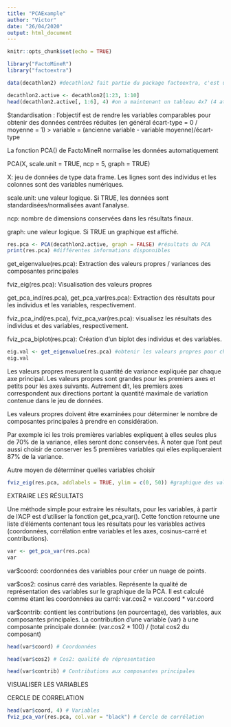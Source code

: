 ```yaml
---
title: "PCAExample"
author: "Victor"
date: "26/04/2020"
output: html_document
---
```


```r
knitr::opts_chunk$set(echo = TRUE)
```

```r
library("FactoMineR")
library("factoextra")
```

```r
data(decathlon2) #decathlon2 fait partie du package factoextra, c'est un tableau de performances sportives lors d'une compétition. 

decathlon2.active <- decathlon2[1:23, 1:10]
head(decathlon2.active[, 1:6], 4) #on a maintenant un tableau 4x7 (4 athlètes, 6 variables)
```

Standardisation : l'objectif est de rendre les variables comparables pour obtenir des données centrées réduites (en général écart-type = 0 / moyenne = 1) > variable = (ancienne variable - variable moyenne)/écart-type

La fonction PCA() de FactoMineR normalise les données automatiquement

PCA(X, scale.unit = TRUE, ncp = 5, graph = TRUE)

X: jeu de données de type data frame. Les lignes sont des individus et les colonnes sont des variables numériques.

scale.unit: une valeur logique. Si TRUE, les données sont standardisées/normalisées avant l’analyse.

ncp: nombre de dimensions conservées dans les résultats finaux.

graph: une valeur logique. Si TRUE un graphique est affiché.

```r
res.pca <- PCA(decathlon2.active, graph = FALSE) #résultats du PCA
print(res.pca) #différentes informations disponnibles
```

get_eigenvalue(res.pca): Extraction des valeurs propres / variances des composantes principales

fviz_eig(res.pca): Visualisation des valeurs propres

get_pca_ind(res.pca), get_pca_var(res.pca): Extraction des résultats pour les individus et les variables, respectivement.

fviz_pca_ind(res.pca), fviz_pca_var(res.pca): visualisez les résultats des individus et des variables, respectivement.

fviz_pca_biplot(res.pca): Création d’un biplot des individus et des variables.

```r
eig.val <- get_eigenvalue(res.pca) #obtenir les valeurs propres pour chaque dimension
eig.val
```

Les valeurs propres mesurent la quantité de variance expliquée par chaque axe principal. Les valeurs propres sont grandes pour les premiers axes et petits pour les axes suivants. Autrement dit, les premiers axes correspondent aux directions portant la quantité maximale de variation contenue dans le jeu de données.

Les valeurs propres doivent être examinées pour déterminer le nombre de composantes principales à prendre en considération.

Par exemple ici les trois premières variables expliquent à elles seules plus de 70% de la variance, elles seront donc conservées. À noter que l'ont peut aussi choisir de conserver les 5 premières variables qui elles expliqueraient 87% de la variance.

Autre moyen de déterminer quelles variables choisir

```r
fviz_eig(res.pca, addlabels = TRUE, ylim = c(0, 50)) #graphique des valeurs propres (on pourrait choisir les 5 premières variables car les tailles des batons 6, 7 etc. sont petites comparées aux autres et de tailles à peu près équivalentes)
```

EXTRAIRE LES RÉSULTATS

Une méthode simple pour extraire les résultats, pour les variables, à partir de l’ACP est d’utiliser la fonction get_pca_var(). Cette fonction retourne une liste d’éléments contenant tous les résultats pour les variables actives (coordonnées, corrélation entre variables et les axes, cosinus-carré et contributions).

```r
var <- get_pca_var(res.pca)
var
```

var$coord: coordonnées des variables pour créer un nuage de points.

var$cos2: cosinus carré des variables. Représente la qualité de représentation des variables sur le graphique de la PCA. Il est calculé comme étant les coordonnées au carré: var.cos2 = var.coord * var.coord

var$contrib: contient les contributions (en pourcentage), des variables, aux composantes principales. La contribution d’une variable (var) à une composante principale donnée: (var.cos2 * 100) / (total cos2 du composant)

```r
head(var$coord) # Coordonnées

head(var$cos2) # Cos2: qualité de répresentation

head(var$contrib) # Contributions aux composantes principales
```

VISUALISER LES VARIABLES

CERCLE DE CORRELATION

```r
head(var$coord, 4) # Variables
fviz_pca_var(res.pca, col.var = "black") # Cercle de corrélation
```

